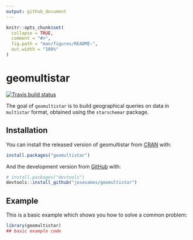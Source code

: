 ```yaml
---
output: github_document
---
```


<!-- README.md is generated from README.Rmd. Please edit that file -->

```r
knitr::opts_chunk$set(
  collapse = TRUE,
  comment = "#>",
  fig.path = "man/figures/README-",
  out.width = "100%"
)
```

# geomultistar

<!-- badges: start -->
[![Travis build status](https://travis-ci.com/josesamos/geomultistar.svg?branch=master)](https://travis-ci.com/josesamos/geomultistar)
<!-- badges: end -->

The goal of `geomultistar` is to build geographical queries on data in `multistar` format, obtained using the `starschemar` package. 

## Installation

You can install the released version of geomultistar from [CRAN](https://CRAN.R-project.org) with:

``` r
install.packages("geomultistar")
```

And the development version from [GitHub](https://github.com/) with:

``` r
# install.packages("devtools")
devtools::install_github("josesamos/geomultistar")
```
## Example

This is a basic example which shows you how to solve a common problem:

```r
library(geomultistar)
## basic example code
```


